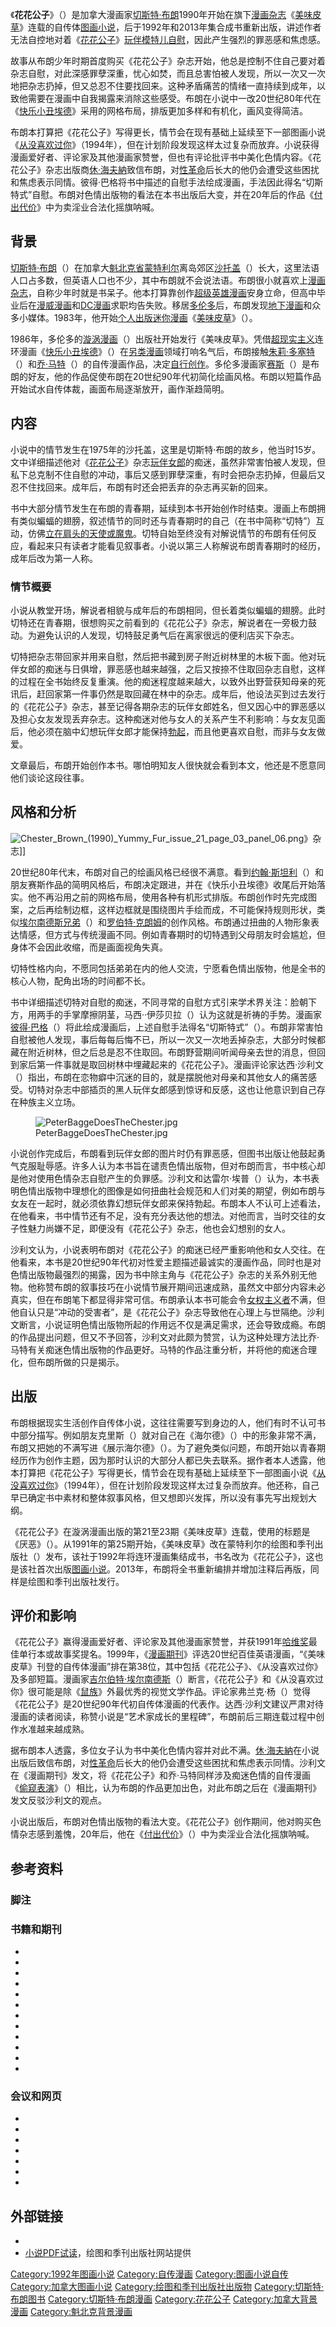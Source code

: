 {{NoteTA
|1=zh-cn:图画小说; zh-tw:圖像小說;
}}
{{about|加拿大漫画家切斯特·布朗的图画小说|美国同名杂志|花花公子}}
{{Infobox graphic novel <!--Wikipedia:WikiProject Comics-->
|title = 花花公子：漫画书
|image = ChesterBrownThePlayboyCover.jpg
|caption = 绘图和季刊出版社发行的初版《花花公子》封面
|publisher = 绘图和季刊出版社
|date = 1992
|origpublication = 美味皮草
|origissues = 21–23
|origdates = 1990年6至12月
|creator = [[切斯特·布朗|切斯特·布朗]]
|single_creator = Y
|pages = <!-- different editions have different page counts---the 2013 edition has smaller pages and thus an expanded pagecount -->
|US = n
}}

《'''花花公子'''》（{{lang-en|''The Playboy''}}）是加拿大漫画家[[切斯特·布朗|切斯特·布朗]]1990年开始在旗下[[漫画书|漫画杂志]]《[[美味皮草|美味皮草]]》连载的自传体[[圖像小說|图画小说]]，后于1992年和2013年集合成书重新出版，讲述作者无法自控地对着《[[花花公子|花花公子]]》[[玩伴女郎|玩伴模特儿]][[自慰|自慰]]，因此产生强烈的罪恶感和焦虑感。

故事从布朗少年时期首度购买《花花公子》杂志开始，他总是控制不住自己要对着杂志自慰，对此深感罪孽深重，忧心如焚，而且总害怕被人发现，所以一次又一次地把杂志扔掉，但又总忍不住要找回来。这种矛盾痛苦的情绪一直持续到成年，以致他需要在漫画中自我揭露来消除这些感受。布朗在小说中一改20世纪80年代在《[[快乐小丑埃德|快乐小丑埃德]]》采用的网格布局，排版更加多样和有机化，画风变得简洁。

布朗本打算把《花花公子》写得更长，情节会在现有基础上延续至下一部图画小说《[[从没喜欢过你|从没喜欢过你]]》（1994年），但在计划阶段发现这样太过复杂而放弃。小说获得漫画爱好者、评论家及其他漫画家赞誉，但也有评论批评书中美化色情内容。《花花公子》杂志出版商[[休·海夫納|休·海夫納]]致信布朗，对[[性革命|性革命]]后长大的他仍会遭受这些困扰和焦虑表示同情。彼得·巴格将书中描述的自慰手法绘成漫画，手法因此得名“切斯特式”自慰。布朗对色情出版物的看法在本书出版后大变，并在20年后的作品《[[付出代价|付出代价]]》中为卖淫业合法化摇旗呐喊。

== 背景 ==
[[切斯特·布朗|切斯特·布朗]]（{{lang|en|Chester Brown}}）在加拿大[[魁北克省|魁北克省]][[蒙特利尔|蒙特利尔]]离岛郊区[[沙托盖_(魁北克省)|沙托盖]]（{{lang|fr|Châteauguay}}）长大，这里法语人口占多数，但英语人口也不少{{sfn|Bell|2006|p=144}}，其中布朗就不会说法语{{sfn|Epp|2002}}。布朗很小就喜欢上[[漫画书|漫画杂志]]，自称少年时就是书呆子。他本打算靠创作[[超级英雄漫画|超级英雄漫画]]安身立命，但高中毕业后在[[漫威漫画|漫威漫画]]和[[DC漫画|DC漫画]]求职均告失败。{{sfn|Bell|2006|p=144}}移居[[多伦多|多伦多]]后，布朗发现[[地下漫画|地下漫画]]和众多小媒体{{sfn|Juno|1997|p=132}}。1983年{{sfn|Bell|2006|p=144}}，他开始[[个人出版|个人出版]][[迷你漫画|迷你漫画]]《[[美味皮草|美味皮草]]》（''{{lang|en|Yummy Fur}}''）{{sfn|Juno|1997|p=131}}。

1986年{{sfn|Bell|2006|p=146}}，多伦多的[[漩涡漫画|漩涡漫画]]（{{lang|en|Vortex Comics}}）出版社开始发行《美味皮草》。凭借[[超现实主义|超现实主义]]连环漫画《[[快乐小丑埃德|快乐小丑埃德]]》（''{{lang|en|Ed the Happy Clown}}''）在[[另类漫画|另类漫画]]领域打响名气后，布朗接触[[朱莉·多塞特|朱莉·多塞特]]（{{lang|en|Julie Doucet}}）和[[乔·马特|乔·马特]]（{{lang|en|Joe Matt}}）的自传漫画作品，决定[[切斯特·布朗的自传漫画|自行创作]]。{{sfn|Køhlert|2012|p=378}}多伦多漫画家[[赛斯_(漫画家)|赛斯]]（{{lang|en|Seth}}）是布朗的好友，他的作品促使布朗在20世纪90年代初简化绘画风格{{sfn|Køhlert|2012|p=381}}。布朗以短篇作品开始试水自传体裁，画面布局逐渐放开，画作渐趋简明{{sfn|Grace|Hoffman|2013|p=xviii}}。

== 内容 ==
{{Location map
|Canada Quebec Southern
|float = right
|lat_deg = 45
|lat_min = 23
|lon_deg = -73
|lon_min = -45
|label = 沙托盖
|caption = 故事情节发生在魁北克省沙托盖
}}

小说中的情节发生在1975年的沙托盖，这里是切斯特·布朗的故乡{{sfn|Bell|2006|p=156}}，他当时15岁{{sfn|Olmsted|2010|p=469}}。文中详细描述他对《[[花花公子|花花公子]]》杂志[[玩伴女郎|玩伴女郎]]的痴迷，虽然非常害怕被人发现，但私下总克制不住自慰的冲动，事后又感到罪孽深重，有时会把杂志扔掉，但最后又忍不住找回来。成年后，布朗有时还会把丢弃的杂志再买新的回来。{{sfn|Sullivan|1991|p=50}}

书中大部分情节发生在布朗的青春期，延续到本书开始创作时结束{{sfn|Sullivan|1991|p=50}}。漫画上布朗拥有类似蝙蝠的翅膀，叙述情节的同时还与青春期时的自己（在书中简称“切特”）互动，仿佛[[肩头天使|立在肩头的天使或魔鬼]]{{sfn|Grace|Hoffman|2013|p=xx}}。切特自始至终没有对解说情节的布朗有任何反应，看起来只有读者才能看见叙事者。小说以第三人称解说布朗青春期时的经历，成年后改为第一人称。{{sfn|Sullivan|1991|p=50}}

=== 情节概要 ===
小说从教堂开场，解说者相貌与成年后的布朗相同，但长着类似蝙蝠的翅膀。此时切特还在青春期，很想购买之前看到的《花花公子》杂志，解说者在一旁极力鼓动。为避免认识的人发现，切特鼓足勇气后在离家很远的便利店买下杂志。

切特把杂志带回家并用来自慰，然后把书藏到房子附近树林里的木板下面。他对玩伴女郎的痴迷与日俱增，罪恶感也越来越强，之后又按捺不住取回杂志自慰，这样的过程在全书始终反复重演。他的痴迷程度越来越大，以致外出野营获知母亲的死讯后，赶回家第一件事仍然是取回藏在林中的杂志。{{sfn|Sullivan|1991|p=50}}成年后，他设法买到过去发行的《花花公子》杂志，甚至记得各期杂志的玩伴女郎姓名，但又因心中的罪恶感以及担心女友发现丢弃杂志。这种痴迷对他与女人的关系产生不利影响：与女友见面后，他必须在脑中幻想玩伴女郎才能保持[[勃起|勃起]]，而且他更喜欢自慰，而非与女友做爱。{{sfnm|1a1=Sullivan|1y=1991|1p=50|2a1=Olmsted|2y=2010|2p=469}}

文章最后，布朗开始创作本书。哪怕明知友人很快就会看到本文，他还是不愿意同他们谈论这段往事。

== 风格和分析 ==
[[File:Chester_Brown_(1990)_Yummy_Fur_issue_21_page_03_panel_06.png|thumb]]》杂志]]

20世纪80年代末，布朗对自己的绘画风格已经很不满意。看到[[约翰·斯坦利|约翰·斯坦利]]（{{lang|en|John Stanley}}）和朋友赛斯作品的简明风格后，布朗决定跟进，并在《快乐小丑埃德》收尾后开始落实。{{sfn|Juno|1997|p=136}}他不再沿用之前的网格布局，使用各种有机形式排版{{sfn|Santoro|2010}}。布朗创作时先完成图案，之后再绘制边框，这样边框就是围绕图片手绘而成，不可能保持规则形状，类似[[埃尔南德斯兄弟|埃尔南德斯兄弟]]（{{lang|en|Hernandez brothers}}）和[[罗伯特·克朗姆|罗伯特·克朗姆]]的创作风格。{{sfn|Wolk|2007|p=153}}布朗通过扭曲的人物形象表达情感，但方式与传统漫画不同。例如青春期时的切特遇到父母朋友时会尴尬，但身体不会因此收缩，而是画面视角失真。{{sfn|Sullivan|1991|p=50}}

切特性格内向，不愿同包括弟弟在内的他人交流，宁愿看色情出版物{{sfn|Sullivan|1991|p=50}}，他是全书的核心人物，配角出场的时间都不长{{sfn|Isabella|2012|p=645}}。

书中详细描述切特对自慰的痴迷，不同寻常的自慰方式引来学术界关注：脸朝下方，用两手的手掌摩擦阴茎{{sfnm|1a1=Grace|1a2=Hoffman|1y=2013|1p=xix|2a1=Bagge|2y=1991|2p=26}}，马西·{{lang|en|R}}·伊莎贝拉（{{lang|en|Marcy R. Isabella}}）认为这就是祈祷的手势{{sfn|Isabella|2012|p=645}}。漫画家[[彼得·巴格|彼得·巴格]]（{{lang|en|Peter Bagge}}）将此绘成漫画后，上述自慰手法得名“切斯特式”（{{lang|en|the Chester}}）{{sfnm|1a1=Grace|1a2=Hoffman|1y=2013|1p=xix|2a1=Bagge|2y=1991|2p=26}}。布朗非常害怕自慰被他人发现，事后每每后悔不已，所以一次又一次地丢掉杂志，大部分时候都藏在附近树林，但之后总是忍不住取回。布朗野营期间听闻母亲去世的消息，但回到家后第一件事就是取回树林中埋藏起来的《花花公子》。漫画评论家达西·沙利文（{{lang|en|Darcy Sullivan}}）指出，布朗在恋物癖中沉迷的目的，就是摆脱他对母亲和其他女人的痛苦感受。{{sfn|Sullivan|1991|p=50}}切特对杂志中部插页的黑人玩伴女郎感到惊讶和反感，这也让他意识到自己存在种族主义立场{{sfn|Isabella|2012|p=645}}。

[[File:PeterBaggeDoesTheChester.jpg|thumb]]

小说创作完成后，布朗看到玩伴女郎的图片时仍有罪恶感，但图书出版让他鼓起勇气克服耻辱感{{sfn|Epp|2002}}。许多人认为本书旨在谴责色情出版物，但对布朗而言，书中核心却是他对使用色情杂志自慰产生的负罪感{{sfn|Epp|2002}}。沙利文和达雷尔·埃普（{{lang|en|Darrel Epp}}）认为，本书表明色情出版物中理想化的图像是如何扭曲社会规范和人们对美的期望，例如布朗与女友在一起时，就必须依靠幻想玩伴女郎来保持勃起{{sfnm|1a1=Sullivan|1y=1991|1p=51|2a1=Epp|2y=2002}}。布朗本人不认可上述看法，在他看来，书中情节还有不足，没有充分表达他的想法。对他而言，当时交往的女子性魅力尚嫌不足，即便没有《花花公子》杂志，他也会幻想别的女人。{{sfn|Epp|2002}}

沙利文认为，小说表明布朗对《花花公子》的痴迷已经严重影响他和女人交往{{sfn|Sullivan|1991|p=50}}。在他看来，本书是20世纪90年代初对性爱主题描述最诚实的漫画作品，同时也是对色情出版物最强烈的揭露，因为书中除主角与《花花公子》杂志的关系外别无他物{{sfn|Sullivan|1991|p=49}}。他称赞布朗的叙事技巧在小说情节展开期间迅速成熟，虽然文中部分内容未必真实，但在布朗笔下都显得非常可信。布朗承认本书可能会令[[女性主義|女权主义者]]不满，但他自认只是“冲动的受害者”{{sfn|Sullivan|1991|p=50}}，是《花花公子》杂志导致他在心理上与世隔绝{{sfn|Sullivan|1991|p=51}}。沙利文断言，小说证明色情出版物所起的作用远不仅是满足需求，还会导致成瘾{{sfn|Sullivan|1991|p=51}}。布朗的作品提出问题，但又不予回答{{sfn|Sullivan|1991|p=52}}，沙利文对此颇为赞赏，认为这种处理方法比乔·马特有关痴迷色情出版物的作品更好{{sfn|Sullivan|1991|p=51}}。马特的作品注重分析，并将他的痴迷合理化，但布朗所做的只是揭示{{sfn|Sullivan|1991|p=50}}。

== 出版 ==
布朗根据现实生活创作自传体小说，这往往需要写到身边的人，他们有时不认可书中部分描写。例如朋友克里斯（{{lang|en|Kris}}）就对自己在《海尔德》（{{lang|en|''Helder''}}）中的形象非常不满，布朗又把她的不满写进《展示海尔德》（{{lang|en|''Showing Helder''}}）。为了避免类似问题，布朗开始以青春期经历作为创作主题，因为那时认识的大部分人都已失去联系。{{sfn|Juno|1997|p=136}}据作者本人透露，他本打算把《花花公子》写得更长，情节会在现有基础上延续至下一部图画小说《[[从没喜欢过你|从没喜欢过你]]》（1994年），但在计划阶段发现这样太过复杂而放弃{{sfn|Juno|1997|p=140}}。他还称，自己早已确定书中素材和整体叙事风格，但又想即兴发挥{{sfn|Rogers|2011|p=3}}，所以没有事先写出规划大纲{{sfn|Rogers|2011|p=3}}。

《花花公子》在漩涡漫画出版的第21至23期《美味皮草》连载{{sfnm|1a1=Canadian Art staff|1y=2004|1p=128|2a1=Isabella|2y=2012|2p=644}}，使用的标题是《厌恶》（{{lang|en|''Disgust''}}）{{sfnm|1a1=Santoro|1y=2010|2a1=Isabella|2y=2012|2p=644}}。从1991年的第25期开始，《美味皮草》改在蒙特利尔的绘图和季刊出版社（{{lang|en|Drawn and Quarterly}}）发布{{sfn|Køhlert|2012|p=378}}，该社于1992年将连环漫画集结成书，书名改为《花花公子》，这也是该社首次出版[[視覺文學|图画小说]]{{sfn|Canadian Art staff|2004|p=128}}。2013年，布朗将全书重新编排并增加注释后再版，同样是绘图和季刊出版社发行{{sfn|Devlin|2013}}。

== 评价和影响 ==
《花花公子》赢得漫画爱好者、评论家及其他漫画家赞誉{{sfn|Grace|Hoffman|2013|p=xx}}，并获1991年[[哈维奖|哈维奖]]最佳单行本或故事奖提名{{sfnm|1a1=Grace|1a2=Hoffman|1y=2013|1p=xx|2a1=Harvey Awards Executive Committee}}。1999年，《[[漫画期刊|漫画期刊]]》评选20世纪百佳英语漫画，“《美味皮草》刊登的自传体漫画”排在第38位，其中包括《花花公子》、《从没喜欢过你》及多部短篇{{sfn|Hatfield|1999|p=67}}。漫画家[[吉尔伯特·埃尔南德斯|吉尔伯特·埃尔南德斯]]（{{lang|en|Gilbert Hernandez}}）断言，《花花公子》和《从没喜欢过你》很可能是除《[[鼠族|鼠族]]》外最优秀的视觉文学作品{{sfn|Gravett}}。评论家弗兰克·杨（{{lang|en|Frank Young}}）觉得《花花公子》是20世纪90年代初自传体漫画的代表作{{sfn|Beaty|2011|p=250}}。达西·沙利文建议严肃对待漫画的读者阅读{{sfn|Sullivan|1991|p=52}}，称赞小说是“艺术家成长的里程碑”，布朗前后三期连载过程中创作水准越来越成熟{{sfn|Sullivan|1991|p=50}}。

据布朗本人透露，多位女子认为书中美化色情内容并对此不满{{sfn|Juno|1997|p=136}}。[[休·海夫納|休·海夫納]]在小说出版后致信布朗，对[[性革命|性革命]]后长大的他仍会遭受这些困扰和焦虑表示同情{{sfn|Juno|1997|p=139}}。沙利文在《漫画期刊》发文，将《花花公子》和乔·马特同样涉及痴迷色情的自传漫画《[[偷窥表演|偷窥表演]]》（{{lang|en|''Peepshow''}}）相比，认为布朗的作品更加出色，对此布朗之后在《漫画期刊》发文反驳沙利文的观点{{sfn|Beaty|2011|p=250}}。

小说出版后，布朗对色情出版物的看法大变。《花花公子》创作期间，他对购买色情杂志感到羞愧，20年后，他在《[[付出代价|付出代价]]》（''{{lang|en|Paying for It}}''）中为卖淫业合法化摇旗呐喊。{{sfn|Farley et. al.|2011|p=7}}

== 参考资料 ==

=== 脚注 ===
{{Reflist|colwidth=25em}}

=== 书籍和期刊 ===
{{Refbegin}}
* {{cite journal | last = Bagge | first = Peter | title = Peter Bagge attempts 'The Chester' to a copy of ''Birdland'' | editor-last = Brown | editor-first = Chester | journal = Yummy Fur | issue = 24 | page = 26 | publisher = Vortex Comics | date = 1991-04 | issn = 0830-4386 | ref = harv}}
* {{cite book | last = Beaty | first = Bart | chapter = Selective Mutual Reinforcement in the Works of Chester Brown, Joe Matt, and Seth | title = Graphic Subjects: Critical Essays on Autobiography and Graphic Novels | editor-first = Michael A. | editor-last = Chaney | pages = [https://archive.org/details/isbn_9780299251048/page/247 247–259] | publisher = University of Wisconsin Press | year = 2011 | isbn = 978-0-299-25104-8 | ref = harv | accessdate = 2020-07-27 | url = https://archive.org/details/isbn_9780299251048/page/247}}
* {{cite book | last = Bell | first = John | title = Invaders from the North: How Canada Conquered the Comic Book Universe | publisher = Dundurn Press | year = 2006 | isbn = 978-1-55002-659-7 | ref = harv | accessdate = 2020-07-27 | url = https://archive.org/details/invadersfromnort0000bell}}
* {{cite journal | author = Canadian Art staff | title = Chester Brown meets Louis Riel | journal = Canadian Art | volume = 21 | issue = 3 | page = 128 | publisher = Maclean-Hunter | date = Fall 2004 | issn = 0825-3854 | ref = harv}}
* {{cite book | last1 = Grace | first1 = Dominick | last2 = Hoffman | first2 = Eric | editor1-last = Grace | editor1-first = Dominick | editor2-last = Hoffman | editor2-first = Eric | title = Chester Brown: Conversations | year = 2013 | publisher = University Press of Mississippi | isbn = 978-1-61703-868-6 | pages = vii–xxxi | chapter = Introduction | ref = harv}}
* {{cite journal | last = Hatfield | first = Charles | title = No. 38: The Autobiographical Stories in ''Yummy Fur'' | editor-last = Spurgeon | editor-first = Tom | journal = The Comics Journal | date = 1999-02 | issue = 210 | publisher = Fantagraphics Books | issn = 0194-7869 | ref = harv}}
* {{cite book | last = Isabella | first = Marcy R. | chapter = ''The Playboy'' | editor1-last = Beaty | editor1-first = Bart | editor2-last = Weiner | editor2-first = Stephen | title = Critical Survey of Graphic Novels: Independents and Underground Classics | pages = 644–646 | year = 2012 | publisher = Salem Press | isbn = 978-1-58765-950-8 | ref = harv}}
* {{cite book | last = Juno | first = Andrea | title = Dangerous Drawings | chapter = Interview with Chester Brown | publisher = Juno Books | year = 1997 | pages = 130–147 | isbn = 0-9651042-8-1 | ref = harv}}
* {{cite book | last = Køhlert | first = Frederik Byrn | chapter = I Never Liked You: A Comic-Strip Narrative | title = Critical Survey of Graphic Novels: Independent and Underground Classics | editor1-last = Beaty | editor1-first = Bart H. | editor2-last = Weiner | editor2-first = Stephen | publisher = Salem Press | year = 2012 | pages = 378–381 | isbn = 978-1-58765-950-8 | ref = harv}}
* {{cite book | last = Olmsted | first = Jared L. | chapter = The Playboy | title = Encyclopedia of Comic Books and Graphic Novels | volume = 1 | editor-last = Booker | editor-first = M. Keith | pages = 468–470 | publisher = ABC-CLIO | year = 2010 | isbn = 978-0-313-35748-0 | ref = harv}}
* {{cite journal | last = Sullivan | first = Darcy | title = The Most Honest Sex in Comics | journal = The Comics Journal | issue = 143 | pages = 49–52 | publisher = Fantagraphics Books | date = 1991-07 | issn = 0194-7869 | ref = harv}}
* {{cite book | last = Wolk | first = Douglas | chapter = Chester Brown: The Outsider | title = Reading Comics: How Graphic Novels Work and What They Mean | pages = [https://archive.org/details/readingcomicshow00wolk/page/147 147–155] | publisher = Da Capo Press | year = 2007 | isbn = 978-0-306-81509-6 | ref = harv | url = https://archive.org/details/readingcomicshow00wolk/page/147 | accessdate = 2020-07-27}}
{{refend}}

=== 会议和网页 ===
{{refbegin}}
* {{cite web | last = Devlin | first = Tom | title = Interns are Ossum Possum (Chester Brown Edition) | date = 2013-04-17 | work = Drawn and Quarterly | accessdate = 2020-07-27 | archivedate = 2015-01-27 | ref = harv | deadurl = no | url = https://drawnandquarterly.com/blog/2013/04/interns-are-ossum-possum-chester-brown-edition | archiveurl = https://web.archive.org/web/20150127034319/https://www.drawnandquarterly.com/blog/2013/04/interns-are-ossum-possum-chester-brown-edition}}
* {{cite web | last = Epp | first = Darell | title = Two-Handed Man interviews cartoonist Chester Brown | url = http://www.twohandedman.com/Interviews/Chester/Index.html | accessdate = 2009-01-05 | deadurl = yes | archiveurl = https://web.archive.org/web/20090105230943/http://www.twohandedman.com/Interviews/Chester/Index.html | archivedate = 2009-01-05 | date = 2002-01-29 | work = Two Handed Man | ref = harv}}
* {{cite conference | last1 = Farley | first1 = Melissa | last2 = Schuckman | first2 = Emily | last3 = Golding | first3 = Jacqueline M. | last4 = Houser | first4 = Kristen | last5 = Jarrett | first5 = Laura | last6 = Qualliotine | first6 = Peter | last7 = Decker | first7 = Michele | title = Comparing Sex Buyers with Men Who Don't Buy Sex: 'You can have a good time with the servitude' vs. 'You're supporting a system of degradation' Paper | date = 2011-07-15 | publisher = Prostitution Research & Education | conference = Psychologists for Social Responsibility Annual Meeting July 15, 2011, Boston, MA | url = http://www.prostitutionresearch.com/pdf/Farleyetal2011ComparingSexBuyers.pdf | archiveurl = https://web.archive.org/web/20200710000219/http://www.prostitutionresearch.com/pdf/Farleyetal2011ComparingSexBuyers.pdf | archivedate = 2020-07-10 |ref = {{SfnRef|Farley et. al.|2011}}}}
* {{cite web | last = Gravett | first = Paul | title = Creator Profile: Chester Brown | work = Paul Gravett | url = http://www.paulgravett.com/profiles/creator/chester_brown/ | accessdate = 2020-07-27 | archiveurl = https://web.archive.org/web/20200118044043/http://paulgravett.com/profiles/creator/chester_brown | archivedate = 2020-01-18 | deadurl = no | ref = harv}}
* {{cite web | author = Harvey Awards Executive Committee | title = 1991 Harvey Awards | work = The Harvey Awards | publisher = Harvey Awards Executive Committee | archivedate = 2016-08-29 | ref = harv | deadurl = yes | url = http://www.harveyawards.org/previous-awards-nominees/1991-harvey-awards/ | accessdate = 2016-08-29 | archiveurl = https://web.archive.org/web/20160829143647/http://www.harveyawards.org/previous-awards-nominees/1991-harvey-awards/}}
* {{cite web | last = Rogers | first = Sean | title = A John's Gospel: The Chester Brown Interview | work = The Comics Journal | publisher = Fantagraphics Books | date = 2011-05-09 | archivedate = 2018-08-16 | ref = harv | url = http://www.tcj.com/a-johns-gospel-the-chester-brown-interview/ | accessdate = 2020-07-27 | archiveurl = https://web.archive.org/web/20180816135733/http://www.tcj.com/a-johns-gospel-the-chester-brown-interview/}}
* {{cite web | last = Santoro | first = Frank | title = Class with Frank part 2: Doin' the Chester | date = 2010-10-16 | work = Comics Comics | url = http://comicscomicsmag.com/2010/10/class-with-frank-part-2.html | accessdate = 2013-10-17 | archivedate = 2013-10-17 | ref = harv | deadurl = yes | archiveurl = https://web.archive.org/web/20131017102423/http://comicscomicsmag.com/2010/10/class-with-frank-part-2.html}}
{{refend}}

== 外部链接 ==
* {{Comicbookdb|type=title|id=14857|title=花花公子}}
* [https://drawnandquarterly.com/sites/default/files/docs/samples/Playboy_webpreview.pdf 小说PDF试读]，绘图和季刊出版社网站提供
{{Portal bar|色情|性}}

{{DEFAULTSORT:Playboy}}
[[Category:1992年图画小说|Category:1992年图画小说]]
[[Category:自传漫画|Category:自传漫画]]
[[Category:图画小说自传|Category:图画小说自传]]
[[Category:加拿大图画小说|Category:加拿大图画小说]]
[[Category:绘图和季刊出版社出版物|Category:绘图和季刊出版社出版物]]
[[Category:切斯特·布朗图书|Category:切斯特·布朗图书]]
[[Category:切斯特·布朗漫画|Category:切斯特·布朗漫画]]
[[Category:花花公子|Category:花花公子]]
[[Category:加拿大背景漫画|Category:加拿大背景漫画]]
[[Category:魁北克背景漫画|Category:魁北克背景漫画]]
{{Featured article}}